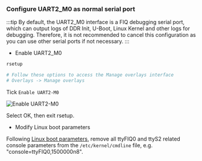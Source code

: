 ### Configure UART2_M0 as normal serial port

:::tip
By default, the UART2_M0 interface is a FIQ debugging serial port, which can output logs of DDR Init, U-Boot, Linux Kernel and other logs for debugging. Therefore, it is not recommended to cancel this configuration as you can use other serial ports if not necessary.
:::

- Enable UART2_M0

```bash
rsetup

# Follow these options to access the Manage overlays interface
# Overlays -> Manage overlays
```

Tick `Enable UART2-M0`

![Enable UART2-M0](/img/general-tutorial/EnableUART2-M0.webp)

Select OK, then exit rsetup.

- Modify Linux boot parameters

Following [Linux boot parameters](bootparam), remove all ttyFIQ0 and ttyS2 related console parameters from the `/etc/kernel/cmdline` file, e.g. "console=ttyFIQ0,1500000n8".
